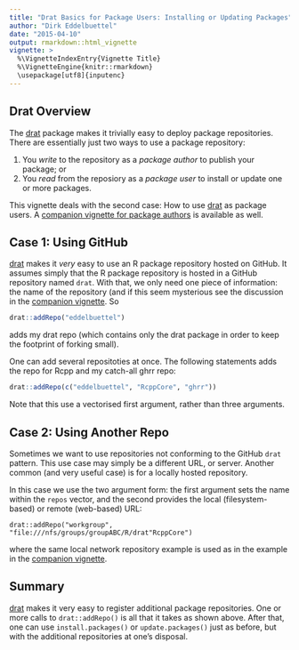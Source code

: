 ```yaml
---
title: "Drat Basics for Package Users: Installing or Updating Packages"
author: "Dirk Eddelbuettel"
date: "2015-04-10"
output: rmarkdown::html_vignette
vignette: >
  %\VignetteIndexEntry{Vignette Title}
  %\VignetteEngine{knitr::rmarkdown}
  \usepackage[utf8]{inputenc}
---
```


## Drat Overview

The [drat](http://dirk.eddelbuettel.com/code/drat.html) package makes it
trivially easy to deploy package repositories.  There are essentially just
two ways to use a package repository:

1) You _write_ to the repository as a _package author_ to publish your package; or
1) You _read_ from the reposiory as a _package user_ to install or update one or more packages.

This vignette deals with the second case: How to use
[drat](http://dirk.eddelbuettel.com/code/drat.html) as package users.  A
[companion vignette for package authors](DratForPackageAuthors.html) is available as well.


## Case 1: Using GitHub

[drat](http://dirk.eddelbuettel.com/code/drat.html) makes it _very_ easy to
use an R package repository hosted on GitHub.  It assumes simply that the R
package repository is hosted in a GitHub repository named `drat`.  With that,
we only need one piece of information: the name of the repository (and if
this seem mysterious see the discussion in the
[companion vignette](DratForPackageAuthors.html).  So

```r
drat::addRepo("eddelbuettel")
```

adds my drat repo (which contains only the drat package in order to keep the
footprint of forking small).

One can add several repositoties at once. The following statements adds the
repo for Rcpp and my catch-all ghrr repo:

```r
drat::addRepo(c("eddelbuettel", "RcppCore", "ghrr"))
```

Note that this use a vectorised first argument, rather than three arguments.


## Case 2: Using Another Repo

Sometimes we want to use repositories not conforming to the GitHub `drat`
pattern.  This use case may simply be a different URL, or server.  Another
common (and very useful case) is for a locally hosted repository.

In this case we use the two argument form: the first argument sets the name
within the `repos` vector, and the second provides the local (filesystem-based)
or remote (web-based) URL:

```
drat::addRepo("workgroup", "file:///nfs/groups/groupABC/R/drat"RcppCore")
```

where the same local network repository example is used as in the example in
the [companion vignette](DratForPackageAuthors.html).


## Summary

[drat](http://dirk.eddelbuettel.com/code/drat.html) makes it very easy to
register additional package repositories. One or more calls to
`drat::addRepo()` is all that it takes as shown above. After that, one can
use `install.packages()` or `update.packages()` just as before, but with the
additional repositories at one's disposal.
